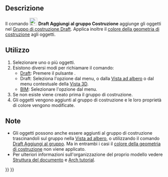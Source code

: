 <languages/>

{{Docnav/it
|[[Draft_AddToGroup/it|Aggiungi al gruppo]]
|[[Draft_ToggleDisplayMode/it|Commuta modalità visualizzazione]]
|[[Draft_Workbench/it|Draft]]
|IconL=Draft_AddToGroup.svg
|IconR=Draft_ToggleDisplayMode.svg
|IconC=Workbench_Draft.svg
}}

{{GuiCommand/it
|Name=Draft AddConstruction
|Name/it=Aggiungi al gruppo costruzione
|MenuLocation=Utilità → Aggiungi al gruppo costruzione
|Workbenches=[[Draft_Workbench/it|Draft]], [[BIM_Workbench/it|BIM]]
|Version=0.17
|SeeAlso=[[Draft_ToggleConstructionMode/it|Commuta Modalità costruzione]], [[Draft AddToGroup/it|Sposta nel gruppo]]
}}

<span id="Description"></span>
==Descrizione==

Il comando [[Image:Draft_AddConstruction.svg|24px]] '''Draft Aggiungi al gruppo Costruzione''' aggiunge gli oggetti nel [[Draft_ToggleConstructionMode/it|Gruppo di costruzione Draft]]. Applica inoltre il [[Draft_ToggleConstructionMode/it#Preferenze|colore della geometria di costruzione]] agli oggetti.

<span id="Usage"></span>
==Utilizzo==

# Selezionare uno o più oggetti.
# Esistono diversi modi per richiamare il comando:
#* [[Draft_Workbench/it|Draft]]: Premere il pulsante {{Button|[[Image:Draft_AddConstruction.svg|16px]] [[Draft_AddConstruction/it|Aggiungi al gruppo costruzione]]}}.
#* Draftː Seleziona l'opzione {{MenuCommand|Utilità → [[Image:Draft_AddConstruction.svg|16px]] Aggiungi al gruppo costruzione}} dal menu, o dalla [[Tree_view/it|Vista ad albero]] o dal menu contestuale della [[3D_view/it|Vista 3D]].
#* [[BIM_Workbench/it|BIM]]: Selezionare l'opzione {{MenuCommand|Utilità → [[Image:Draft_AddConstruction.svg|16px]] Aggiungi al gruppo costruzione}} dal menu.
# Se non esiste viene creato prima il gruppo di costruzione.
# Gli oggetti vengono aggiunti al gruppo di costruzione e le loro proprietà di colore vengono modificate.

<span id="Notes"></span>
==Note==

* Gli oggetti possono anche essere aggiunti al gruppo di costruzione trascinandoli sul gruppo nella [[Tree_view/it|Vista ad albero]], o utilizzando il comando [[Draft_AddToGroup/it|Draft Aggiungi al gruppo]]. Ma in entrambi i casi il [[Draft_ToggleConstructionMode/it#Preferenze|colore della geometria di costruzione]] non viene applicato.
* Per ulteriori informazioni sull'organizzazione del proprio modello vedere [[Document_structure/it|Struttura del documento]] e [[Arch_tutorial/it#Organizza̠il̠modello|Arch tutorial]].


{{Docnav/it
|[[Draft_AddToGroup/it|Aggiungi al gruppo]]
|[[Draft_ToggleDisplayMode/it|Commuta modalità visualizzazione]]
|[[Draft_Workbench/it|Draft]]
|IconL=Draft_AddToGroup.svg
|IconR=Draft_ToggleDisplayMode.svg
|IconC=Workbench_Draft.svg
}}

{{Draft Tools navi{{#translation:}}}}
{{Userdocnavi{{#translation:}}}}